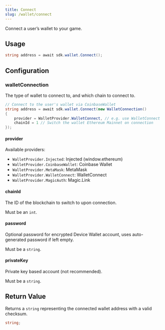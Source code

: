 ```yaml
---
title: Connect
slug: /wallet/connect
---
```


Connect a user&rsquo;s wallet to your game.

## Usage

```csharp
string address = await sdk.wallet.Connect();
```

## Configuration

### walletConnection

The type of wallet to connect to, and which chain to connect to.

```csharp
// Connect to the user's wallet via CoinbaseWallet
string address = await sdk.wallet.Connect(new WalletConnection()
{
    provider = WalletProvider.WalletConnect, // e.g. use WalletConnect on any platform
    chainId = 1 // Switch the wallet Ethereum Mainnet on connection
});
```

#### provider

Available providers:

- `WalletProvider.Injected`: Injected (window.ethereum)
- `WalletProvider.CoinbaseWallet`: Coinbase Wallet
- `WalletProvider.MetaMask`: MetaMask
- `WalletProvider.WalletConnect`: WalletConnect
- `WalletProvider.MagicAuth`: Magic.Link

#### chainId

The ID of the blockchain to switch to upon connection.

Must be an `int`.

#### password

Optional password for encrypted Device Wallet account, uses auto-generated password if left empty.

Must be a `string`.

#### privateKey

Private key based account (not recommended).

Must be a `string`.

## Return Value

Returns a `string` representing the connected wallet address with a valid checksum.

```csharp
string;
```
